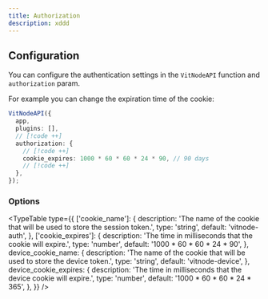 ```yaml
---
title: Authorization
description: xddd
---
```


## Configuration

You can configure the authentication settings in the `VitNodeAPI` function and `authorization` param.

For example you can change the expiration time of the cookie:


```ts title="src/app/api/[...route]/route.ts"
VitNodeAPI({
  app,
  plugins: [],
  // [!code ++]
  authorization: {
    // [!code ++]
    cookie_expires: 1000 * 60 * 60 * 24 * 90, // 90 days
    // [!code ++]
  },
});
```

### Options

<TypeTable
  type={{
    ['cookie_name']: {
      description:
        'The name of the cookie that will be used to store the session token.',
      type: 'string',
      default: 'vitnode-auth',
    },
    ['cookie_expires']: {
      description: 'The time in milliseconds that the cookie will expire.',
      type: 'number',
      default: '1000 * 60 * 60 * 24 * 90',
    },
    device_cookie_name: {
      description:
        'The name of the cookie that will be used to store the device token.',
      type: 'string',
      default: 'vitnode-device',
    },
    device_cookie_expires: {
      description:
        'The time in milliseconds that the device cookie will expire.',
      type: 'number',
      default: '1000 * 60 * 60 * 24 * 365',
    },
  }}
/>
